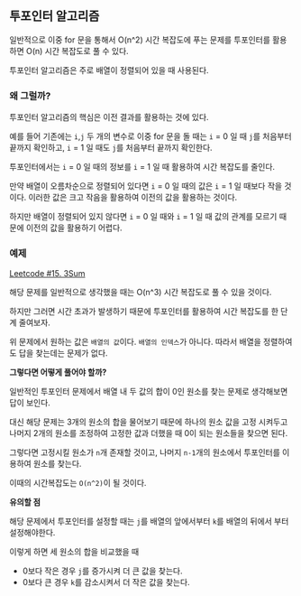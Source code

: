 ## 투포인터 알고리즘

일반적으로 이중 for 문을 통해서 O(n^2) 시간 복잡도에 푸는 문제를 투포인터를 활용하면 O(n) 시간 복잡도로 풀 수 있다.

투포인터 알고리즘은 주로 배열이 정렬되어 있을 때 사용된다.

### 왜 그럴까?

투포인터 알고리즘의 핵심은 이전 결과를 활용하는 것에 있다.

예를 들어 기존에는 `i`,`j` 두 개의 변수로 이중 for 문을 돌 때는 `i` = 0 일 때 `j`를 처음부터 끝까지 확인하고, `i` = 1 일 때도 `j`를 처음부터 끝까지 확인한다.

투포인터에서는 `i` = 0 일 때의 정보를 `i` = 1 일 때 활용하여 시간 복잡도를 줄인다.

만약 배열이 오름차순으로 정렬되어 있다면 `i` = 0 일 때의 값은 `i` = 1 일 때보다 작을 것이다. 이러한 값은 크고 작음을 활용하여 이전의 값을 활용하는 것이다.

하지만 배열이 정렬되어 있지 않다면 `i` = 0 일 때와 `i` = 1 일 때 값의 관계를 모르기 때문에 이전의 값을 활용하기 어렵다.

### 예제

[Leetcode #15. 3Sum](https://leetcode.com/problems/3sum/description/?envType=study-plan-v2&envId=top-interview-150)

해당 문제를 일반적으로 생각했을 때는 O(n^3) 시간 복잡도로 풀 수 있을 것이다.

하지만 그러면 시간 초과가 발생하기 때문에 투포인터를 활용하여 시간 복잡도를 한 단계 줄여보자.

위 문제에서 원하는 값은 `배열의 값`이다. `배열의 인덱스`가 아니다. 따라서 배열을 정렬하여도 답을 찾는데는 문제가 없다.

**그렇다면 어떻게 풀어야 할까?**

일반적인 투포인터 문제에서 배열 내 두 값의 합이 0인 원소를 찾는 문제로 생각해보면 답이 보인다.

대신 해당 문제는 3개의 원소의 합을 물어보기 때문에 하나의 원소 값을 고정 시켜두고 나머지 2개의 원소를 조정하여 고정한 값과 더했을 때 0이 되는 원소들을 찾으면 된다.

그렇다면 고정시킬 원소가 `n`개 존재할 것이고, 나머지 `n-1`개의 원소에서 투포인터를 이용하여 원소를 찾는다.

이때의 시간복잡도는 `O(n^2)`이 될 것이다.

**유의할 점**

해당 문제에서 투포인터를 설정할 때는 `j`를 배열의 앞에서부터 `k`를 배열의 뒤에서 부터 설정해야한다.

이렇게 하면 세 원소의 합을 비교했을 때

- 0보다 작은 경우 `j`를 증가시켜 더 큰 값을 찾는다.
- 0보다 큰 경우 `k`를 감소시켜서 더 작은 값을 찾는다.
